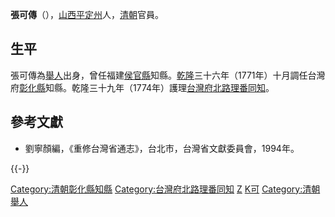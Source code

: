 '''張可傳'''（{{bd|？||？||}}），[[山西|山西]][[平定县|平定州]]人，[[清朝|清朝]]官員。

== 生平 ==
張可傳為[[舉人|舉人]]出身，曾任福建[[侯官縣|侯官縣]]知縣。[[乾隆|乾隆]]三十六年（1771年）十月調任台灣府[[彰化縣|彰化縣]]知縣。乾隆三十九年（1774年）護理[[台灣府北路理番同知|台灣府北路理番同知]]。

==參考文獻==
*劉寧顏編，《重修台灣省通志》，台北市，台灣省文獻委員會，1994年。

{{-}}
{{start box}}
{{s-off}}
{{Succession box|[[宋學灝|宋學灝]]|[[馬鳴鑣|馬鳴鑣]]|[[台灣府|台灣府]][[彰化縣|彰化縣]][[知縣|知縣]]|<small>乾隆三十六年（1771年）上任</small>}}
{{Succession box|[[胡建偉|胡建偉]]|[[朱景英|朱景英]]|[[台灣府北路理番同知|台灣府北路理番同知]]|<small>乾隆三十九年（1774年）護理</small>}}
{{end box}}

[[Category:清朝彰化縣知縣|Category:清朝彰化縣知縣]]
[[Category:台灣府北路理番同知|Category:台灣府北路理番同知]]
[[Category:平定县人|Z]]
[[Category:張姓|K可]]
[[Category:清朝舉人|Category:清朝舉人]]